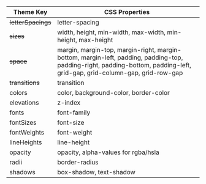 
| Theme Key          | CSS Properties                                                                                                                                                           |
| ------------------ | ------------------------------------------------------------------------------------------------------------------------------------------------------------------------ |
| ~~letterSpacings~~ | letter-spacing                                                                                                                                                           |
| ~~sizes~~          | width, height, min-width, max-width, min-height, max-height                                                                                                              |
| ~~space~~          | margin, margin-top, margin-right, margin-bottom, margin-left, padding, padding-top, padding-right, padding-bottom, padding-left, grid-gap, grid-column-gap, grid-row-gap |
| ~~transitions~~    | transition                                                                                                                                                               |
| colors             | color, background-color, border-color                                                                                                                                    |
| elevations         | z-index                                                                                                                                                                  |
| fonts              | font-family                                                                                                                                                              |
| fontSizes          | font-size                                                                                                                                                                |
| fontWeights        | font-weight                                                                                                                                                              |
| lineHeights        | line-height                                                                                                                                                              |
| opacity            | opacity, alpha-values for rgba/hsla                                                                                                                                      |
| radii              | border-radius                                                                                                                                                            |
| shadows            | box-shadow, text-shadow                                                                                                                                                  |
